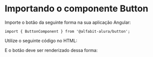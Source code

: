 

<Meta of={ButtonStories} />

# Importando o componente Button

Importe o botão da seguinte forma na sua aplicação Angular:

```
import { ButtonComponent } from '@alfabit-alura/button';
```

Utilize o seguinte código no HTML:

<Source />

E o botão deve ser renderizado dessa forma:

<Canvas of={ButtonStories.PrimaryButton} layout='centered' sourceState='none' />